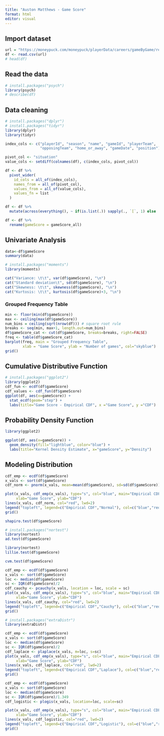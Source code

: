 ```yaml
---
title: "Auston Matthews - Game Score"
format: html
editor: visual
---
```


## Import dataset

```r
url = "https://moneypuck.com/moneypuck/playerData/careers/gameByGame/regular/skaters/8479318.csv"
df <- read.csv(url)
# head(df)
```

## Read the data

```r
# install.packages("psych")
library(psych)
# describe(df)
```

## Data cleaning

```r
# install.packages("dplyr")
# install.packages("tidyr")
library(dplyr)
library(tidyr)

index_cols <- c("playerId", "season", "name", "gameId", "playerTeam", 
                "opposingTeam", "home_or_away", "gameDate", "position")

pivot_col <- "situation"
value_cols <- setdiff(colnames(df), c(index_cols, pivot_col))

df <- df %>%
  pivot_wider(
    id_cols = all_of(index_cols),
    names_from = all_of(pivot_col),
    values_from = all_of(value_cols),
    values_fn = list
  )

df <- df %>%
  mutate(across(everything(), ~ if(is.list(.)) sapply(., `[`, 1) else .))

df <- df %>%
  rename(gameScore = gameScore_all)
```

## Univariate Analysis

```r
data<-df$gameScore
summary(data)
```

```r
# install.packages("moments")
library(moments)

cat("Variance: \t\t", var(df$gameScore), "\n")
cat("Standard deviation\t", sd(df$gameScore), "\n")
cat("Skewness: \t\t", skewness(df$gameScore), "\n")
cat("Kurtosis: \t\t", kurtosis(df$gameScore)+3, "\n")
```

### Grouped Frequency Table

```r
min <- floor(min(df$gameScore))
max <- ceiling(max(df$gameScore))
num_bins = ceiling(sqrt(nrow(df))) # square root rule
breaks <- seq(min, max+1, length.out=num_bins)
df$gameScore_cat <- cut(df$gameScore, breaks=breaks, right=FALSE)
freq <- table(df$gameScore_cat)
barplot(freq, main = "Grouped Frequency Table", 
        xlab = "Game Score", ylab = "Number of games", col="skyblue")
grid()
```

## Cumulative Distributive Function

```r
# install.packages("ggplot2")
library(ggplot2)
cdf_fun <- ecdf(df$gameScore)
cdf_values <- cdf_fun(df$gameScore)
ggplot(df, aes(x=gameScore)) +
  stat_ecdf(geom="step") +
  labs(title="Game Score - Empirical CDF", x ="Game Score", y ="CDF")
```

## Probability Density Function

```r
library(ggplot2)

ggplot(df, aes(x=gameScore)) +
  geom_density(fill="lightblue", color="blue") +
  labs(title="Kernel Density Estimate", x="gameScore", y="Density")
```

## Modeling Distribution

```r
cdf_emp <- ecdf(df$gameScore)
x_vals <- sort(df$gameScore)
cdf_norm <- pnorm(x_vals, mean=mean(df$gameScore), sd=sd(df$gameScore))

plot(x_vals, cdf_emp(x_vals), type="s", col="blue", main="Empirical CDF vs Normal",
     xlab="Game Score", ylab="CDF")
lines(x_vals, cdf_norm, col="red", lwd=2)
legend("topleft", legend=c("Empirical CDF","Normal"), col=c("blue","red"), lwd=c(1,2))
grid()
```

```r
shapiro.test(df$gameScore)
```

```r
# install.packages("nortest")
library(nortest)
ad.test(df$gameScore)
```

```r
library(nortest)
lillie.test(df$gameScore)
```

```r
cvm.test(df$gameScore)
```

```r
cdf_emp <- ecdf(df$gameScore)
x_vals <- sort(df$gameScore)
loc <- median(df$gameScore)
sc <- IQR(df$gameScore)/2
cdf_cauchy <- pcauchy(x_vals, location = loc, scale = sc)
plot(x_vals, cdf_emp(x_vals), type="s", col="blue", main="Empirical CDF vs Cauchy",
     xlab="Game Score", ylab="CDF")
lines(x_vals, cdf_cauchy, col="red", lwd=2)
legend("topleft", legend=c("Empirical CDF","Cauchy"), col=c("blue","red"), lwd=c(1,2))
grid()
```

```r
# install.packages("extraDistr")
library(extraDistr)

cdf_emp <- ecdf(df$gameScore)
x_vals <- sort(df$gameScore)
loc <- median(df$gameScore)
sc <- IQR(df$gameScore)/2
cdf_laplace <- plaplace(x_vals, m=loc, s=sc)
plot(x_vals, cdf_emp(x_vals), type="s", col="blue", main="Empirical CDF vs Laplace",
     xlab="Game Score", ylab="CDF")
lines(x_vals, cdf_laplace, col="red", lwd=2)
legend("topleft", legend=c("Empirical CDF","Laplace"), col=c("blue","red"), lwd=c(1,2))
grid()
```

```r
cdf_emp <- ecdf(df$gameScore)
x_vals <- sort(df$gameScore)
loc <- median(df$gameScore)
sc <- IQR(df$gameScore)/1.349
cdf_logistic <- plogis(x_vals, location=loc, scale=sc)

plot(x_vals, cdf_emp(x_vals), type="s", col="blue", main="Empirical CDF vs Logistic",
     xlab="Game Score", ylab="CDF")
lines(x_vals, cdf_logistic, col="red", lwd=2)
legend("topleft", legend=c("Empirical CDF","Logistic"), col=c("blue","red"), lwd=c(1,2))
grid()
```
